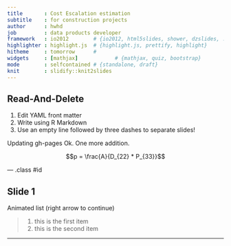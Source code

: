 ```yaml
---
title       : Cost Escalation estimation 
subtitle    : for construction projects
author      : hwhd
job         : data products developer
framework   : io2012        # {io2012, html5slides, shower, dzslides, ...}
highlighter : highlight.js  # {highlight.js, prettify, highlight}
hitheme     : tomorrow      # 
widgets     : [mathjax]            # {mathjax, quiz, bootstrap}
mode        : selfcontained # {standalone, draft}
knit        : slidify::knit2slides
---
```


## Read-And-Delete

1. Edit YAML front matter 
2. Write using R Markdown
3. Use an empty line followed by three dashes to separate slides!

Updating gh-pages
Ok. One more addition.

$$p = \frac{A}{D_{22} * P_{33}}$$


--- .class #id 

## Slide 1

Animated list (right arrow to continue)

> 1. this is the first item
> 2. this is the second item

---